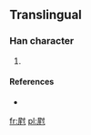 ==Translingual==

===Han character===
{{Han char|rn=44|rad=尸|as=07|sn=10|four=|canj=尸山木戈 (SUDI)}}

# {{defn|Han|sort=尸07}}

====References====
* {{Han ref|kx=0302.161|hdz=20975.061|uh=5C57|ud=23639}}

[[fr:屗]]
[[pl:屗]]